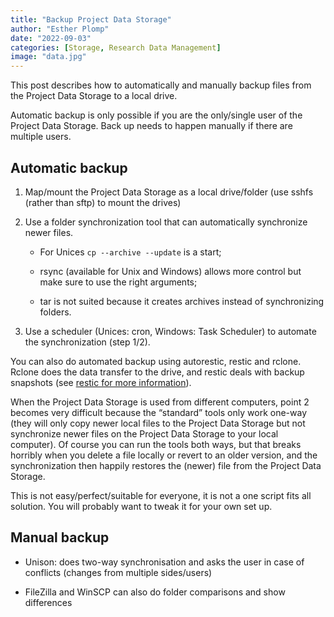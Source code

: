 ```yaml
---
title: "Backup Project Data Storage"
author: "Esther Plomp"
date: "2022-09-03"
categories: [Storage, Research Data Management]
image: "data.jpg"
---
```


This post describes how to automatically and manually backup files from the Project Data Storage to a local drive.

Automatic backup is only possible if you are the only/single user of the Project Data Storage. Back up needs to happen manually if there are multiple users.

## Automatic backup

1.  Map/mount the Project Data Storage as a local drive/folder (use sshfs (rather than sftp) to mount the drives)

2.  Use a folder synchronization tool that can automatically synchronize newer files.

    -   For Unices `cp --archive --update` is a start;

    -   rsync (available for Unix and Windows) allows more control but make sure to use the right arguments;

    -   tar is not suited because it creates archives instead of synchronizing folders.

3.  Use a scheduler (Unices: cron, Windows: Task Scheduler) to automate the synchronization (step 1/2).

You can also do automated backup using autorestic, restic and rclone. Rclone does the data transfer to the drive, and restic deals with backup snapshots (see [restic for more information](https://autorestic.vercel.app/quick)).

::: callout-note
When the Project Data Storage is used from different computers, point 2 becomes very difficult because the "standard" tools only work one-way (they will only copy newer local files to the Project Data Storage but not synchronize newer files on the Project Data Storage to your local computer). Of course you can run the tools both ways, but that breaks horribly when you delete a file locally or revert to an older version, and the synchronization then happily restores the (newer) file from the Project Data Storage.
:::

::: callout-note
This is not easy/perfect/suitable for everyone, it is not a one script fits all solution. You will probably want to tweak it for your own set up.
:::

## Manual backup

-   Unison: does two-way synchronisation and asks the user in case of conflicts (changes from multiple sides/users)

-   FileZilla and WinSCP can also do folder comparisons and show differences
